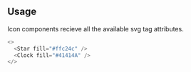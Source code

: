 ## Usage

Icon components recieve all the available svg tag attributes.

```javascript reactLive=true hasComponent=false hasIcon=true
<>
  <Star fill="#ffc24c" />
  <Clock fill="#41414A" />
</>
```
